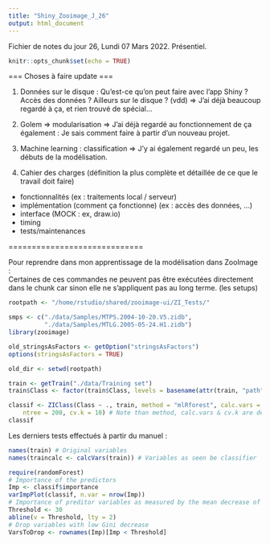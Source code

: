 ```yaml
---
title: "Shiny_Zooimage_J_26"
output: html_document
---
```


Fichier de notes du jour 26, Lundi 07 Mars 2022.    Présentiel.

```r
knitr::opts_chunk$set(echo = TRUE)
```

=== Choses à faire update ===

1) Données sur le disque : Qu'est-ce qu'on peut faire avec l'app Shiny ? Accès des données ? Ailleurs sur le disque ? (vdd)
  => J'ai déjà beaucoup regardé à ça, et rien trouvé de spécial...

2) Golem => modularisation
  => J'ai déjà regardé au fonctionnement de ça également : Je sais comment faire à partir d'un nouveau projet.

3) Machine learning : classification
  => J'y ai également regardé un peu, les débuts de la modélisation.

4) Cahier des charges (définition la plus complète et détaillée de ce que le travail doit faire) \
- fonctionnalités (ex : traitements local / serveur) \
- implémentation (comment ça fonctionne) (ex : accès des données, ...) \
- interface (MOCK : ex, draw.io) \
- timing \
- tests/maintenances \

=============================


Pour reprendre dans mon apprentissage de la modélisation dans ZooImage : \
Certaines de ces commandes ne peuvent pas être exécutées directement dans le chunk car sinon elle ne s'appliquent pas au long terme. (les setups) \

```r
rootpath <- "/home/rstudio/shared/zooimage-ui/ZI_Tests/"

smps <- c("./data/Samples/MTPS.2004-10-20.V5.zidb",
          "./data/Samples/MTLG.2005-05-24.H1.zidb")
library(zooimage)

old_stringsAsFactors <- getOption("stringsAsFactors")
options(stringsAsFactors = TRUE)

old_dir <- setwd(rootpath)

train <- getTrain("./data/Training set")
train$Class <- factor(train$Class, levels = basename(attr(train, "path")) )

classif <- ZIClass(Class ~ ., train, method = "mlRforest", calc.vars = calcVars,
    ntree = 200, cv.k = 10) # Note than method, calc.vars & cv.k are default values
classif


```

Les derniers tests effectués à partir du manuel :

```r
names(train) # Original variables
names(traincalc <- calcVars(train)) # Variables as seen be classifier
```

```r
require(randomForest)
# Importance of the predictors
Imp <- classif$importance
varImpPlot(classif, n.var = nrow(Imp))
# Importance of preditor variables as measured by the mean decrease of the Gini index for the random forest classifier classif.
Threshold <- 30
abline(v = Threshold, lty = 2)
# Drop variables with low Gini decrease
VarsToDrop <- rownames(Imp)[Imp < Threshold]
```





